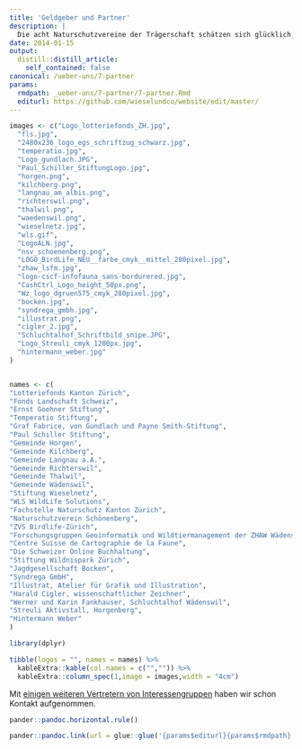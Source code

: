```yaml
---
title: 'Geldgeber und Partner'
description: |
  Die acht Naturschutzvereine der Trägerschaft schätzen sich glücklich, auf folgende Geldgeber und Partner zählen zu können: Fonds Landschaft Schweiz, Stiftung Wieselnetz, Fachstelle Naturschutz Kanton Zürich, ZVS/Birdlife-Zürich, Forschungsgruppe Geoinformatik der ZHAW Wädenswil, Forschungsgruppe Wildtiermanagement der ZHAW Wädenswil... Folgend vollständig aufgelistet: 
date: 2014-01-15
output:
  distill::distill_article:
    self_contained: false
canonical: /ueber-uns/7-partner
params:
  rmdpath: _ueber-uns/7-partner/7-partner.Rmd
  editurl: https://github.com/wieselundco/website/edit/master/
---
```


```r

images <- c("Logo_lotteriefonds_ZH.jpg",
  "fls.jpg",
  "2480x236_logo_egs_schriftzug_schwarz.jpg",
  "temperatio.jpg",
  "Logo_gundlach.JPG",
  "Paul_Schiller_StiftungLogo.jpg",
  "horgen.png",
  "kilchberg.png",
  "langnau_am_albis.png",
  "richterswil.png",
  "thalwil.png",
  "waedenswil.png",
  "wieselnetz.jpg",
  "wls.gif",
  "LogoALN.jpg",
  "nsv_schoenenberg.png",
  "LOGO_BirdLife_NEU__farbe_cmyk__mittel_280pixel.jpg",
  "zhaw_lsfm.jpg",
  "logo-cscf-infofauna_sans-bordurered.jpg",
  "CashCtrl_Logo_height_50px.png",
  "Wz_logo_dgruen575_cmyk_280pixel.jpg",
  "bocken.jpg",
  "syndrega_gmbh.jpg",
  "illustrat.png",
  "cigler_2.jpg",
  "Schluchtalhof_Schriftbild_snipe.JPG",
  "Logo_Streuli_cmyk_1200px.jpg",
  "hintermann_weber.jpg"
)


names <- c(
"Lotteriefonds Kanton Zürich", 
"Fonds Landschaft Schweiz", 
"Ernst Goehner Stiftung", 
"Temperatio Stiftung", 
"Graf Fabrice, von Gundlach und Payne Smith-Stiftung", 
"Paul Schiller Stiftung", 
"Gemeinde Horgen", 
"Gemeinde Kilchberg", 
"Gemeinde Langnau a.A.", 
"Gemeinde Richterswil", 
"Gemeinde Thalwil", 
"Gemeinde Wädenswil", 
"Stiftung Wieselnetz", 
"WLS WildLife Solutions", 
"Fachstelle Naturschutz Kanton Zürich", 
"Naturschutzverein Schönenberg", 
"ZVS Birdlife-Zürich", 
"Forschungsgruppen Geoinformatik und Wildtiermanagement der ZHAW Wädenswil", 
"Centre Suisse de Cartographie de la Faune", 
"Die Schweizer Online Buchhaltung", 
"Stiftung Wildnispark Zürich", 
"Jagdgesellschaft Bocken", 
"Syndrega GmbH", 
"Illustrat, Atelier für Grafik und Illustration", 
"Harald Cigler, wissenschaftlicher Zeichner", 
"Werner und Karin Fankhauser, Schluchtalhof Wädenswil", 
"Streuli Aktivstall, Horgenberg", 
"Hintermann Weber"
)

library(dplyr)

tibble(logos = "", names = names) %>%
  kableExtra::kable(col.names = c("","")) %>%
  kableExtra::column_spec(1,image = images,width = "4cm")

```

 

Mit [einigen weiteren Vertretern von
Interessengruppen](ueber-uns/23-organigramm) haben wir schon Kontakt
aufgenommen.

```r
pander::pandoc.horizontal.rule()

pander::pandoc.link(url = glue::glue('{params$editurl}{params$rmdpath}'),text = 'Artikel bearbeiten')
```

<!--http://wieselundco.ch/ueber-uns/7-partner-->
